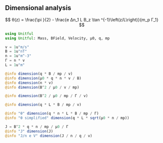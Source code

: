 ## Dimensional analysis

$$
θ(z) = \frac{\pi }{2} - \frac{e Δn_1 L B_z \tan ^{-1}\left(z/L\right)}{m_p Γ_1}
$$

```julia
using Unitful
using Unitful: Mass, BField, Velocity, μ0, q, mp

v = 1u"m/s"
B = 1u"nT"
n = 1u"m^-3"
Γ = n * v
L = 1u"m"

@info dimension(q * B / mp / v)
@info dimension(μ0 * q * n * v / B)
@info dimension(n * v)
@info dimension(B^2 / μ0 / v / mp)

@info dimension(B^2 / μ0 / mp / Γ / v)

@info dimension(q * L * B / mp / v)

@info "θ" dimension(q * n * L * B / mp / Γ)
@info "θ simplified" dimension(q * L * sqrt(μ0 * n / mp))

J = B^2 * q * n / mp / μ0 / Γ
@info "J" dimension(J)
@info "J/n e V" dimension(J / n / q / v)
```